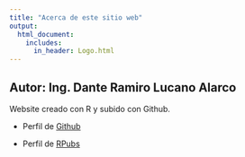 ```yaml
---
title: "Acerca de este sitio web"
output:
  html_document:
    includes:
      in_header: Logo.html
---
```


```{=html}
<style>
 .html-widget {
     margin: auto;
 }
 </style>
```

## Autor: Ing. Dante Ramiro Lucano Alarco

Website creado con R y subido con Github.

-   Perfil de [Github](https://github.com/Damthe123)

-   Perfil de [RPubs](https://rpubs.com/Dante123)
